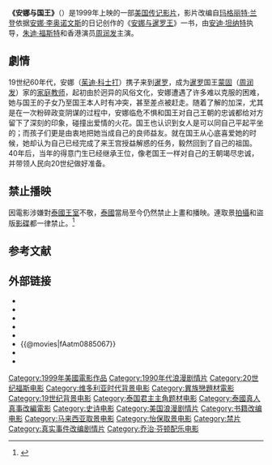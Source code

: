 {{expand language|1=fr|page=|time=2019-09-08T19:02:39+00:00}}
{{refimprove|time=2019-09-08T19:02:39+00:00}}
{{noteTA
|G1=Show
}}
{{Infobox film
| name           = 安娜与国王
| original_name  = {{lang|en|''Anna and the King''}}
| image          = Anna_and_the_king.jpg
| image_size     = 
| alt            = 
| director       = [[安迪·坦纳特|安迪·坦纳特]]
| producer       = [[劳伦斯·本德|劳伦斯·本德]]<br />Ed Elbert
| screenplay     = Steve Meerson<br />Peter Krikes
| based on       = {{Based on|[[安娜与暹罗王_(n小说)|安娜与暹罗王]]|[[玛格丽特·兰登|玛格丽特·兰登]]}}
| starring       = [[朱迪·福斯特|朱迪·福斯特]]<br />[[周润发|周润发]]<br />[[白灵_(演员)|白灵]]<br />[[汤姆·费尔顿|汤姆·费尔顿]]
| music          = [[乔治·芬顿|乔治·芬顿]]<br />[[罗伯特·克拉夫特_(作曲家)|罗伯特·克拉夫特]]
| cinematography = [[凯莱布·德夏内尔|凯莱布·德夏内尔]]
| editing        = Roger Bondelli
| distributor    = [[20世纪福克斯|20世纪福克斯]]
| released       = {{Film date|1999|12|17}}
| runtime        = 148 分钟
| country        = {{美国}}
| language       = 英语、泰語
| budget         = $ 92,000,000
| gross          = $113,996,937
}}

'''《安娜与国王》'''（{{lang-en|''Anna and the King''}}）是1999年上映的一部[[美国|美国]][[传记影片|传记影片]]，影片改编自[[玛格丽特·兰登|玛格丽特·兰登]]依据[[安娜·李奥诺文斯|安娜·李奥诺文斯]]的日记创作的《[[安娜与暹罗王_(n小说)|安娜与暹罗王]]》一书，由[[安迪·坦纳特|安迪·坦纳特]]执导，[[朱迪·福斯特|朱迪·福斯特]]和香港演员[[周润发|周润发]]主演。

==劇情==
19世纪60年代，安娜（[[茱迪·科士打|茱迪·科士打]]）携子来到[[暹罗|暹罗]]，成为[[暹罗|暹罗]]国王[[拉玛四世|蒙固]]（[[周润发|周润发]]）家的[[家庭教师|家庭教师]]，起初由於迥异的风俗文化，安娜遭遇了许多难以克服的困难，她与国王的子女乃至国王本人时有冲突，甚至差点被赶走。随着了解的加深，尤其是在一次粉碎政变阴谋的过程中，安娜临危不惧和国王对自己王朝的忠诚都给对方留下了深刻的印象，碰撞出爱情的火花。国王也认识到女人是可以同自己平起平坐的；而孩子们更是由衷地把她当成自己的良师益友。就在国王从心底喜爱她的时候，她却认为自己已经完成了来王宫授益解惑的任务，毅然回到了自己的祖国。40年后，当年的得意门生已经继承王位，像老国王一样对自己的王朝竭尽忠诚，并带领人民向20世纪做好准备。

==禁止播映==
因電影涉嫌對[[泰國王室|泰國王室]]不敬，[[泰國|泰國]]當局至今仍然禁止上畫和播映。連取景[[拍攝|拍攝]]和盜版[[影碟|影碟]]都一律禁止。<ref>
{{cite web |url = http://www.ir-basilica.com/%E3%80%8A%E5%AE%89%E5%A8%9C%E8%88%87%E5%9C%8B%E7%8E%8B%E3%80%8B%EF%BC%9A%E5%91%A8%E6%BD%A4%E7%99%BC%E8%A7%B8%E5%8F%8A%E6%B3%B0%E7%8E%8B%E7%A6%81%E5%BF%8C%EF%BC%9F/ |title=存档副本 |access-date=2018-03-24 |archive-date=2020-01-30 |archive-url=https://web.archive.org/web/20200130220718/http://www.ir-basilica.com/%E3%80%8A%E5%AE%89%E5%A8%9C%E8%88%87%E5%9C%8B%E7%8E%8B%E3%80%8B%EF%BC%9A%E5%91%A8%E6%BD%A4%E7%99%BC%E8%A7%B8%E5%8F%8A%E6%B3%B0%E7%8E%8B%E7%A6%81%E5%BF%8C%EF%BC%9F/ |dead-url=no }}
</ref>

== 参考文献 ==
{{Reflist}}

== 外部链接 ==
* {{IMDb title|0166485}}
* {{AllMovie title|180769}}
* {{mojo title|annaandtheking}}
* {{rotten-tomatoes|1093611-anna_and_the_king}}
* {{metacritic film|anna-and-the-king}}
* {{@movies|fAatm0885067}}
* {{Mtime|10140}}
* {{douban}}

{{安娜與暹羅王}}
{{周润发}}

{{Authority control}}
{{DEFAULTSORT:Anna and the King}}
[[Category:1999年美國電影作品|Category:1999年美國電影作品]]
[[Category:1990年代浪漫剧情片|Category:1990年代浪漫剧情片]]
[[Category:20世纪福斯电影|Category:20世纪福斯电影]]
[[Category:维多利亚时代背景电影|Category:维多利亚时代背景电影]]
[[Category:異族戀題材電影|Category:異族戀題材電影]]
[[Category:19世纪背景电影|Category:19世纪背景电影]]
[[Category:泰国君主主角题材电影|Category:泰国君主主角题材电影]]
[[Category:泰國真人真事改編電影|Category:泰國真人真事改編電影]]
[[Category:史诗电影|Category:史诗电影]]
[[Category:美国浪漫剧情片|Category:美国浪漫剧情片]]
[[Category:书籍改编电影|Category:书籍改编电影]]
[[Category:马来西亚取景电影|Category:马来西亚取景电影]]
[[Category:怡保取景电影|Category:怡保取景电影]]
[[Category:禁片|Category:禁片]]
[[Category:真实事件改编剧情片|Category:真实事件改编剧情片]]
[[Category:乔治·芬顿配乐电影|Category:乔治·芬顿配乐电影]]